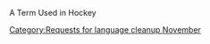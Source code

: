 {{nolanguage/box}}
[[Category:Requests for language cleanup November]]
{{rfdef}}
A Term Used in Hockey